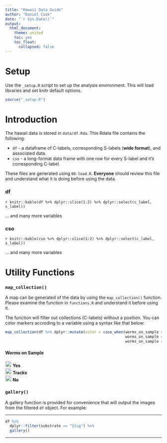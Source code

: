 ```yaml
---
title: "Hawaii Data Guide"
author: "Daniel Cook"
date: "`r Sys.Date()`"
output: 
  html_document:
    theme: united
    toc: yes
    toc_float:
      collapsed: false
---
```


# Setup

Use the `_setup.R` script to set up the analysis environment. This will load libraries and set knitr default options.

```r
source("_setup.R")
```

#  Introduction

The hawaii data is stored in `data/df.Rda`. This Rdata file contains the following:

* `df` - a dataframe of C-labels, corresponding S-labels (__wide format__), and associated data.
* `cso` - a long-format data frame with one row for every S-label and it's corresponding C-label.

These files are generated using `00-load.R`. __Everyone__ should review this file and understand what it is doing before using the data.

### df

`r knitr::kable(df %>% dplyr::slice(1:2) %>% dplyr::select(c_label, s_label))`

... and many more variables

### cso

`r knitr::kable(cso %>% dplyr::slice(1:2) %>% dplyr::select(c_label, s_label))`

... and many more variables


# Utility Functions

### `map_collection()`

A map can be generated of the data by using the `map_collection()` function. Please examine the function in `functions.R` and understand it before using it.

The function will filter out collections (C-labels) without a position. You can color markers accroding to a variable using a syntax like that below:

```r
map_collection(df %>% dplyr::mutate(color = case_when(worms_on_sample == "Yes" ~ "green",
                                                      worms_on_sample == "Tracks" ~ "orange",
                                                      worms_on_sample == "No" ~ "grey")) , "color")


```

<h4>Worms on Sample</h4>
<div><img src='https://storage.googleapis.com/andersenlab.org/img/green.svg' width='20px'> __Yes__</div>
<div><img src='https://storage.googleapis.com/andersenlab.org/img/orange.svg' width='20px'> __Tracks__</div>
<div><img src='https://storage.googleapis.com/andersenlab.org/img/grey.svg' width='20px'> __No__</div>

### `gallery()`

A gallery function is provided for convenience that will output the images from the filtered `df` object. For example:

- - - -

```r

df %>%
  dplyr::filter(substrate == "Slug") %>%
  gallery()

```

- - - -

